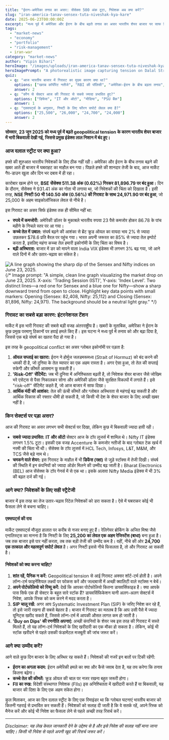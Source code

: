 ```yaml
---
title: "ईरान-अमेरिका तनाव का असर: सेंसेक्स 500 अंक टूटा, निवेशक अब क्या करें?"
slug: "iran-america-tanav-sensex-tuta-niveshak-kya-kare"
date: 2025-06-23T00:00:00Z
excerpt: "मध्य पूर्व में अमेरिका और ईरान के बीच बढ़ते तनाव का असर भारतीय शेयर बाजार पर साफ दिखा। सेंसेक्स 500 से ज्यादा अंक लुढ़क गया और निफ्टी 25,000 के नीचे आ गया। इस आर्टिकल में हम जानेंगे कि बाजार क्यों गिरा, इसका क्या असर हुआ और ऐसे में आपको क्या कदम उठाने चाहिए।"
tags:
  - "market-news"
  - "economy"
  - "portfolio"
  - "risk-management"
  - iran-war
category: "market-news"
author: "Vipin Bihari"
heroImage: "/images/uploads/iran-america-tanav-sensex-tuta-niveshak-kya-kare/hero-image.jpg"
heroImagePrompt: "A photorealistic image capturing tension on Dalal Street. The iconic bronze bull statue stands before the BSE building, its surface reflecting red, downward-trending stock tickers. The sky above is dark and stormy, with the subtle silhouette of military jets symbolizing the US-Iran conflict. The atmosphere is tense and uncertain, with dramatic, low-angle lighting highlighting the bull's concerned expression and the ominous market data. Text on screen: 'Tension on the Street'."
quiz:
  - q: "आज भारतीय बाजार में गिरावट का मुख्य कारण क्या था?"
    options: ["खराब कॉर्पोरेट नतीजे", "RBI की पॉलिसी", "अमेरिका-ईरान के बीच बढ़ता तनाव", "मानसून की देरी"]
    answer: 2
  - q: "कौन से सेक्टर आज की गिरावट से सबसे ज्यादा प्रभावित हुए?"
    options: ["डिफेंस", "IT और ऑटो", "मीडिया", "PSU बैंक"]
    answer: 1
  - q: "एक्सपर्ट्स के अनुसार, निफ्टी के लिए फौरन सपोर्ट लेवल क्या है?"
    options: ["25,500", "26,000", "24,700", "24,000"]
    answer: 2
---
```


**सोमवार, 23 जून 2025 को मध्य पूर्व में बढ़ते geopolitical tension के कारण भारतीय शेयर बाजार में भारी बिकवाली देखी गई, जिससे प्रमुख इंडेक्स लाल निशान में बंद हुए।**

### आज दलाल स्ट्रीट पर क्या हुआ?

हफ्ते की शुरुआत भारतीय निवेशकों के लिए ठीक नहीं रही। अमेरिका और ईरान के बीच तनाव बढ़ने की खबर आते ही बाजार में घबराहट का माहौल बन गया। पिछले हफ्ते की शानदार तेजी के बाद, आज मार्केट गैप-डाउन खुला और दिन भर दबाव में ही रहा।

कारोबार खत्म होने पर, **BSE सेंसेक्स 511.38 अंक (0.62%) गिरकर 81,896.79 पर बंद हुआ**। दिन के दौरान, सेंसेक्स ने 931.41 अंक का गोता भी लगाया था, जो निवेशकों की चिंता को दिखाता है। इसी तरह, **NSE निफ्टी 50 भी 140.50 अंक (0.56%) की गिरावट के साथ 24,971.90 पर बंद हुआ**, जो 25,000 के अहम साइकोलॉजिकल लेवल से नीचे है।

इस गिरावट का असर सिर्फ इंडेक्स तक ही सीमित नहीं था:
*   **रुपये में कमजोरी:** अमेरिकी डॉलर के मुकाबले भारतीय रुपया 23 पैसे कमजोर होकर 86.78 के पांच महीने के निचले स्तर पर आ गया।
*   **कच्चे तेल में उबाल:** संघर्ष बढ़ने की आशंका से ब्रेंट क्रूड ऑयल का वायदा भाव 2% से ज्यादा उछलकर $78.6 प्रति बैरल पर पहुंच गया। भारत अपनी जरूरत का 85% से ज्यादा तेल इम्पोर्ट करता है, इसलिए महंगा कच्चा तेल हमारी इकोनॉमी के लिए चिंता का विषय है।
*   **बढ़ी अस्थिरता:** बाजार में डर को मापने वाला India VIX इंडेक्स भी लगभग 3% बढ़ गया, जो आने वाले दिनों में और उतार-चढ़ाव का संकेत है।

![A line graph showing the sharp dip of the Sensex and Nifty indices on June 23, 2025.](/images/uploads/iran-america-tanav-sensex-tuta-niveshak-kya-kare/in-content-chart.jpg)
{/* Image prompt: "A simple, clean line graph visualizing the market drop on June 23, 2025. X-axis: 'Trading Session (IST)', Y-axis: 'Index Level'. Two distinct lines—a red one for Sensex and a blue one for Nifty—show a sharp downward trend from open to close. Highlight key data points with small markers: Opening (Sensex: 82,408, Nifty: 25,112) and Closing (Sensex: 81,896, Nifty: 24,971). The background should be a neutral light gray." */}

### गिरावट का सबसे बड़ा कारण: इंटरनेशनल टेंशन

मार्केट में इस भारी गिरावट की सबसे बड़ी वजह अंतरराष्ट्रीय है। खबरों के मुताबिक, अमेरिका ने ईरान के कुछ प्रमुख परमाणु ठिकानों पर हवाई हमले किए हैं। इस घटना ने मध्य पूर्व में तनाव को और बढ़ा दिया है, जिससे एक बड़े संघर्ष का खतरा पैदा हो गया है।

इस तरह के geopolitical conflict का असर ग्लोबल इकोनॉमी पर पड़ता है:
1.  **ऑयल सप्लाई का खतरा:** ईरान ने होर्मुज जलडमरूमध्य (Strait of Hormuz) को बंद करने की धमकी दी है, जो दुनिया के तेल व्यापार का एक अहम रास्ता है। अगर ऐसा हुआ, तो तेल की सप्लाई रुकेगी और कीमतें आसमान छू सकती हैं।
2.  **'Risk-Off' सेंटिमेंट:** जब भी दुनिया में अनिश्चितता बढ़ती है, तो निवेशक शेयर बाजार जैसे जोखिम भरे एसेट्स से पैसा निकालकर सोना और अमेरिकी डॉलर जैसे सुरक्षित विकल्पों में लगाते हैं। इसे "risk-off" सेंटिमेंट कहते हैं, जो आज बाजार में साफ दिखा।
3.  **आर्थिक मंदी की आशंका:** तेल की ऊंची कीमतें और ग्लोबल अस्थिरता से महंगाई बढ़ सकती है और आर्थिक विकास की रफ्तार धीमी हो सकती है, जो किसी भी देश के शेयर बाजार के लिए अच्छी खबर नहीं है।

### किन सेक्टर्स पर पड़ा असर?

आज की गिरावट का असर लगभग सभी सेक्टर्स पर दिखा, लेकिन कुछ में बिकवाली ज्यादा हावी रही।

*   **सबसे ज्यादा प्रभावित:** **IT और ऑटो** सेक्टर आज के टॉप लूजर्स में शामिल थे। Nifty IT इंडेक्स लगभग 1.5% टूटा। इसकी एक वजह Accenture के कमजोर नतीजों के बाद ग्लोबल टेक खर्च में नरमी की चिंता भी थी। सेंसेक्स के टॉप लूजर्स में HCL Tech, Infosys, L&T, M&M, और TCS जैसे बड़े नाम थे।
*   **चमकने वाले शेयर:** इस गिरावट के माहौल में भी **डिफेंस (रक्षा)** से जुड़े स्टॉक्स में तेजी दिखी। संघर्ष की स्थिति में इन कंपनियों को ज्यादा ऑर्डर मिलने की उम्मीद बढ़ जाती है। Bharat Electronics (BEL) आज सेंसेक्स के टॉप गेनर्स में से एक था। इसके अलावा Nifty Media इंडेक्स में भी 3% की बढ़त दर्ज की गई।

### आगे क्या? निवेशकों के लिए सही स्ट्रैटेजी

बाजार में इस तरह का तेज उतार-चढ़ाव रिटेल निवेशकों को डरा सकता है। ऐसे में घबराकर कोई भी फैसला लेने से बचना चाहिए।

#### एक्सपर्ट्स की राय
मार्केट एक्सपर्ट्स मौजूदा हालात पर करीब से नजर बनाए हुए हैं। रेलिगेयर ब्रोकिंग के अजित मिश्रा जैसे एनालिस्ट्स का मानना है कि निफ्टी के लिए **25,200 का लेवल एक अहम रेजिस्टेंस (बाधा)** बना हुआ है। जब तक बाजार इसे पार नहीं करता, तब तक बड़ी तेजी की उम्मीद कम है। वहीं, नीचे की ओर **24,700 एक तत्काल और महत्वपूर्ण सपोर्ट लेवल** है। अगर निफ्टी इससे नीचे फिसलता है, तो और गिरावट आ सकती है।

#### निवेशकों को क्या करना चाहिए?
1.  **शांत रहें, पैनिक न करें:** Geopolitical tension से आई गिरावट अक्सर शॉर्ट-टर्म होती है। अपने लॉन्ग-टर्म फाइनेंशियल लक्ष्यों पर फोकस करें और जल्दबाजी में अच्छी क्वालिटी वाले स्टॉक्स न बेचें।
2.  **अपने पोर्टफोलियो को रिव्यू करें:** देखें कि आपका पोर्टफोलियो कितना डायवर्सिफाइड है। क्या आपके पास सिर्फ एक ही सेक्टर के बहुत सारे स्टॉक हैं? डायवर्सिफिकेशन यानी अलग-अलग सेक्टर्स में निवेश, आपके रिस्क को कम करने में मदद करता है।
3.  **SIP चालू रखें:** अगर आप Systematic Investment Plan (SIP) के जरिए निवेश कर रहे हैं, तो इसे जारी रखना ही सबसे बेहतर है। बाजार में गिरावट का मतलब है कि आप उसी पैसे में ज्यादा यूनिट्स खरीद सकते हैं, जिससे लॉन्ग-टर्म में आपकी औसत लागत कम हो जाती है।
4.  **'Buy on Dips' की रणनीति अपनाएं:** अच्छी कंपनियों के शेयर जब इस तरह की गिरावट में सस्ते मिलते हैं, तो यह लॉन्ग-टर्म निवेशकों के लिए खरीदारी का एक मौका हो सकता है। लेकिन, कोई भी स्टॉक खरीदने से पहले उसकी फंडामेंटल मजबूती की जांच जरूर करें।

### आगे क्या उम्मीद करें?
आने वाले कुछ दिन बाजार के लिए अस्थिर रह सकते हैं। निवेशकों की नजरें इन बातों पर टिकी रहेंगी:
*   **ईरान का अगला कदम:** ईरान अमेरिकी हमले का क्या और कैसे जवाब देता है, यह तय करेगा कि तनाव कितना बढ़ेगा।
*   **कच्चे तेल की कीमतें:** क्रूड ऑयल की चाल पर नजर रखना बहुत जरूरी होगा।
*   **FII का रुख:** विदेशी संस्थागत निवेशक (FIIs) इस अनिश्चितता में खरीदारी करते हैं या बिकवाली, यह बाजार की दिशा के लिए एक अहम संकेत होगा।

कुल मिलाकर, आज का दिन दलाल स्ट्रीट के लिए एक रिमाइंडर था कि ग्लोबल घटनाएं भारतीय बाजार को कितनी गहराई से प्रभावित कर सकती हैं। निवेशकों को सलाह दी जाती है कि वे सतर्क रहें, अपने रिस्क को मैनेज करें और कोई भी निवेश का फैसला लेने से पहले अच्छी तरह रिसर्च करें।

---
*Disclaimer: यह लेख केवल जानकारी देने के उद्देश्य से है और इसे निवेश की सलाह नहीं माना जाना चाहिए। किसी भी निवेश से पहले अपनी खुद की रिसर्च जरूर करें।*